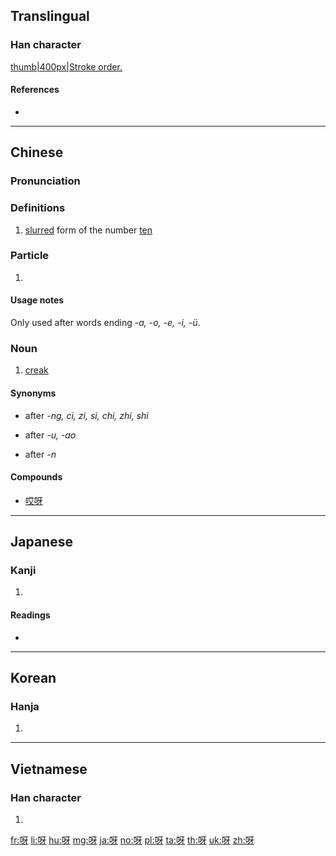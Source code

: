 ==Translingual==

===Han character===
[[image:呀-bw.png|thumb|400px|Stroke order.]]
{{Han char|rn=30|rad=口|as=04|sn=7|four=61040|canj=RMVH|ids=⿰口牙}}

====References====
* {{Han ref|kx=0180.080|dkj=03383|dj=0398.060|hdz=10587.120|uh=5440|ud=21568|bh=A772|bd=42866}}

----

==Chinese==
{{zh-forms}}

===Pronunciation===
{{zh-pron
|m=yā
|c=aa1,aa3,aa6
|mc=y
|oc=y
|ma=zh-yā.ogg
|cat=part,n,num
}}

===Definitions===
# {{lb|zh|Cantonese}} [[slur]]red form of the number [[ten]]

===Particle===
{{cmn-part|ts|pin=yā|pint=ya1}}

# {{non-gloss definition|sentence-final particle, Equivalent of {{zh-l|啊|a}}.}}

====Usage notes====
Only used after words ending ''-a, -o, -e, -i, -ü''.

===Noun===
{{zh-noun|ts|pin=yā|pint=ya1}}

# {{label|cmn|onomatopoeia}} [[creak]]

====Synonyms====
* {{zh-l|啊}} after ''-ng, ci, zi, si, chi, zhi, shi''
* {{zh-l|哇}} after ''-u, -ao''
* {{zh-l|哪}} after ''-n''

====Compounds====
* [[哎呀]]

----

==Japanese==

===Kanji===
{{ja-kanji|grade=|rs=口04}}

# {{defn|lang=ja|sort=口04}}

====Readings====
* {{ja-readings|on=[[が]] (ga), [[か]] (ka)|kun=[[あ]] (a), [[あつ]] (atsu)}}

----

==Korean==

===Hanja===
{{ko-hanja|hangeul=하|rv=ha|mr=ha}}

# {{defn|lang=ko|sort=口04}}

----

==Vietnamese==

===Han character===
{{vi-hantu|[[nhá]], [[nha]]|rs=口04}}

# {{defn|lang=vi|sort=口04}}

[[fr:呀]]
[[li:呀]]
[[hu:呀]]
[[mg:呀]]
[[ja:呀]]
[[no:呀]]
[[pl:呀]]
[[ta:呀]]
[[th:呀]]
[[uk:呀]]
[[zh:呀]]